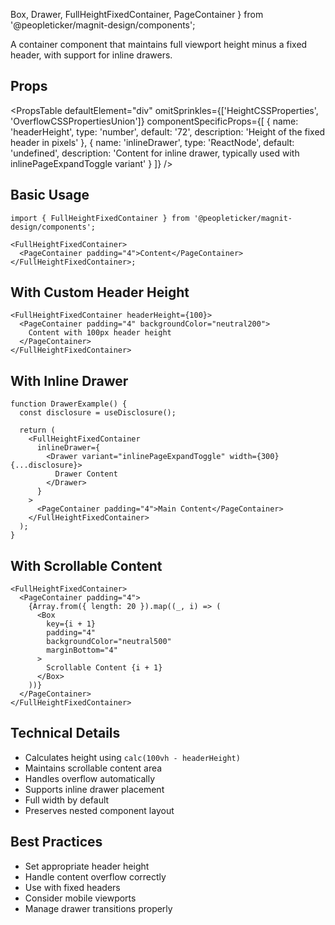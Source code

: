   Box,
  Drawer,
  FullHeightFixedContainer,
  PageContainer
} from '@peopleticker/magnit-design/components';

A container component that maintains full viewport height minus a fixed header,
with support for inline drawers.

## Props

<PropsTable
  defaultElement="div"
  omitSprinkles={['HeightCSSProperties', 'OverflowCSSPropertiesUnion']}
  componentSpecificProps={[
    {
      name: 'headerHeight',
      type: 'number',
      default: '72',
      description: 'Height of the fixed header in pixels'
    },
    {
      name: 'inlineDrawer',
      type: 'ReactNode',
      default: 'undefined',
      description:
        'Content for inline drawer, typically used with inlinePageExpandToggle variant'
    }
  ]}
/>

## Basic Usage

```tsx
import { FullHeightFixedContainer } from '@peopleticker/magnit-design/components';

<FullHeightFixedContainer>
  <PageContainer padding="4">Content</PageContainer>
</FullHeightFixedContainer>;
```

## With Custom Header Height

```tsx live
<FullHeightFixedContainer headerHeight={100}>
  <PageContainer padding="4" backgroundColor="neutral200">
    Content with 100px header height
  </PageContainer>
</FullHeightFixedContainer>
```

## With Inline Drawer

```tsx live
function DrawerExample() {
  const disclosure = useDisclosure();

  return (
    <FullHeightFixedContainer
      inlineDrawer={
        <Drawer variant="inlinePageExpandToggle" width={300} {...disclosure}>
          Drawer Content
        </Drawer>
      }
    >
      <PageContainer padding="4">Main Content</PageContainer>
    </FullHeightFixedContainer>
  );
}
```

## With Scrollable Content

```tsx live
<FullHeightFixedContainer>
  <PageContainer padding="4">
    {Array.from({ length: 20 }).map((_, i) => (
      <Box
        key={i + 1}
        padding="4"
        backgroundColor="neutral500"
        marginBottom="4"
      >
        Scrollable Content {i + 1}
      </Box>
    ))}
  </PageContainer>
</FullHeightFixedContainer>
```

## Technical Details

- Calculates height using `calc(100vh - headerHeight)`
- Maintains scrollable content area
- Handles overflow automatically
- Supports inline drawer placement
- Full width by default
- Preserves nested component layout

## Best Practices

- Set appropriate header height
- Handle content overflow correctly
- Use with fixed headers
- Consider mobile viewports
- Manage drawer transitions properly
